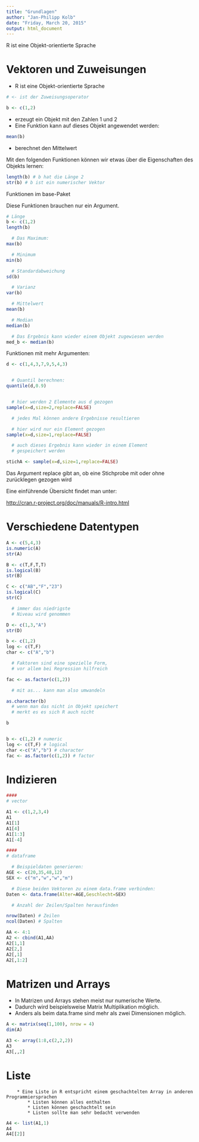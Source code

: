 ```yaml
---
title: "Grundlagen"
author: "Jan-Philipp Kolb"
date: "Friday, March 20, 2015"
output: html_document
---
```


R ist eine Objekt-orientierte Sprache


# Vektoren und Zuweisungen

* R ist eine Objekt-orientierte Sprache

```r
# <- ist der Zuweisungsoperator

b <- c(1,2)
```

* erzeugt ein Objekt mit den Zahlen 1 und 2
* Eine Funktion kann auf dieses Objekt angewendet werden:

```r
mean(b)
```


*  berechnet den Mittelwert

Mit den folgenden Funktionen können wir etwas über die Eigenschaften des Objekts lernen:

```r
length(b) # b hat die Länge 2
str(b) # b ist ein numerischer Vektor
```



Funktionen im base-Paket


Diese Funktionen brauchen nur ein Argument.


```r
# Länge 
b <- c(1,2)
length(b)

  # Das Maximum:
max(b)

  # Minimum
min(b)

  # Standardabweichung
sd(b)

  # Varianz
var(b)

  # Mittelwert
mean(b)

  # Median
median(b)

  # Das Ergebnis kann wieder einem Objekt zugewiesen werden
med_b <- median(b)
```


Funktionen mit mehr Argumenten:

```r

d <- c(1,4,3,7,9,5,4,3)


  # Quantil berechnen:
quantile(d,0.9)


  # hier werden 2 Elemente aus d gezogen
sample(x=d,size=2,replace=FALSE)

  # jedes Mal können andere Ergebnisse resultieren

  # hier wird nur ein Element gezogen
sample(x=d,size=1,replace=FALSE)

  # auch dieses Ergebnis kann wieder in einem Element
  # gespeichert werden

stichA <- sample(x=d,size=1,replace=FALSE)

```

Das Argument replace gibt an, ob eine Stichprobe mit oder ohne zurücklegen gezogen wird



Eine einführende Übersicht findet man unter:

<http://cran.r-project.org/doc/manuals/R-intro.html>

# Verschiedene Datentypen

```r
A <- c(5,4,3)
is.numeric(A)
str(A)

B <- c(T,F,T,T)
is.logical(B)
str(B)

C <- c("AB","F","23")
is.logical(C)
str(C)

  # immer das niedrigste 
  # Niveau wird genommen

D <- c(1,3,"A")
str(D)

b <- c(1,2)
log <- c(T,F)
char <- c("A","b")

  # Faktoren sind eine spezielle Form,
  # vor allem bei Regression hilfreich

fac <- as.factor(c(1,2))

  # mit as... kann man also umwandeln

as.character(b)
  # wenn man das nicht in Objekt speichert
  # merkt es es sich R auch nicht

b


b <- c(1,2) # numeric
log <- c(T,F) # logical
char <-c("A","b") # character
fac <- as.factor(c(1,2)) # factor
```


# Indizieren

```r

####
# vector

A1 <- c(1,2,3,4)
A1
A1[1]
A1[4]
A1[1:3]
A1[-4]

####
# dataframe

  # Beispieldaten generieren:
AGE <- c(20,35,48,12)
SEX <- c("m","w","w","m")

  # Diese beiden Vektoren zu einem data.frame verbinden:
Daten <- data.frame(Alter=AGE,Geschlecht=SEX)

  # Anzahl der Zeilen/Spalten herausfinden

nrow(Daten) # Zeilen
ncol(Daten) # Spalten

AA <- 4:1
A2 <- cbind(A1,AA)
A2[1,1]
A2[2,]
A2[,1]
A2[,1:2]
```


# Matrizen und Arrays


* In Matrizen und Arrays stehen meist nur numerische Werte.
* Dadurch wird beispielsweise Matrix Multiplikation möglich.
* Anders als beim data.frame sind mehr als zwei Dimensionen möglich.


```r
A <- matrix(seq(1,100), nrow = 4)
dim(A)

A3 <- array(1:8,c(2,2,2))
A3
A3[,,2]
```


# Liste

  		* Eine Liste in R entspricht einem geschachtelten Array in anderen Programmiersprachen
			* Listen können alles enthalten
			* Listen können geschachtelt sein
			* Listen sollte man sehr bedacht verwenden


```r
A4 <- list(A1,1)
A4
A4[[2]]
```

